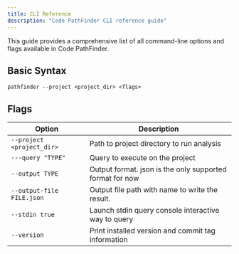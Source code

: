 ```yaml
---
title: CLI Reference
description: "Code PathFinder CLI reference guide"
---
```



<PostHogLayout>
</PostHogLayout>

This guide provides a comprehensive list of all command-line options and flags available in Code PathFinder.

## Basic Syntax

```shell
pathfinder --project <project_dir> <flags>
```

## Flags

| Option                    | Description                                              |
|---------------------------|----------------------------------------------------------|
| `--project <project_dir>` | Path to project directory to run analysis                |
| `---query "TYPE"`         | Query to execute on the project                          |
| `--output TYPE`           | Output format. json is the only supported format for now |
| `--output-file FILE.json` | Output file path with name to write the result.          |
| `--stdin true`            | Launch stdin query console interactive way to query      |
| `--version`               | Print installed version and commit tag information       |